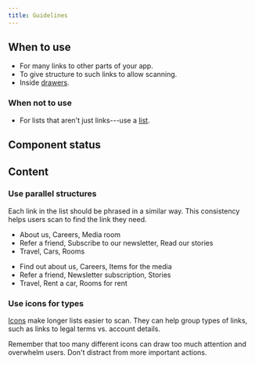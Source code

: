 ```yaml
---
title: Guidelines
---
```


<ReactExample name="LinkList" />

## When to use

- For many links to other parts of your app.
- To give structure to such links to allow scanning.
- Inside [drawers](/components/overlay/drawer/).

### When not to use

- For lists that aren't just links---use a [list](/components/structure/list/).

## Component status

<ComponentStatus component="LinkList" />

## Content

### Use parallel structures

Each link in the list should be phrased in a similar way.
This consistency helps users scan to find the link they need.

<GuidelinesSideBySide>

<Do>

- About us, Careers, Media room
- Refer a friend, Subscribe to our newsletter, Read our stories
- Travel, Cars, Rooms

</Do>
<Dont>

- Find out about us, Careers, Items for the media
- Refer a friend, Newsletter subscription, Stories
- Travel, Rent a car, Rooms for rent

</Dont>

</GuidelinesSideBySide>

### Use icons for types

[Icons](/components/visuals/icon/) make longer lists easier to scan.
They can help group types of links,
such as links to legal terms vs. account details.

Remember that too many different icons can draw too much attention and overwhelm users.
Don't distract from more important actions.
